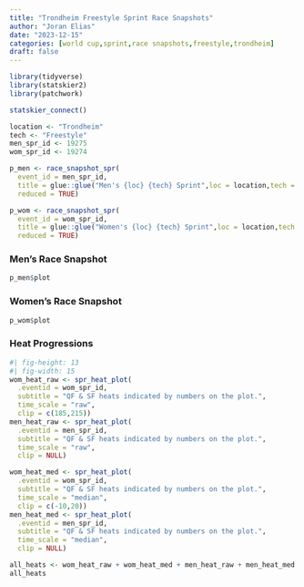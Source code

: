 ```yaml
---
title: "Trondheim Freestyle Sprint Race Snapshots"
author: "Joran Elias"
date: "2023-12-15"
categories: [world cup,sprint,race snapshots,freestyle,trondheim]
draft: false
---
```


```r
library(tidyverse)
library(statskier2)
library(patchwork)

statskier_connect()
```

```r
location <- "Trondheim"
tech <- "Freestyle"
men_spr_id <- 19275
wom_spr_id <- 19274

p_men <- race_snapshot_spr(
  event_id = men_spr_id,
  title = glue::glue("Men's {loc} {tech} Sprint",loc = location,tech = tech),
  reduced = TRUE)

p_wom <- race_snapshot_spr(
  event_id = wom_spr_id,
  title = glue::glue("Women's {loc} {tech} Sprint",loc = location,tech = tech),
  reduced = TRUE)
```

### Men's Race Snapshot
```r
p_men$plot
```

### Women's Race Snapshot
```r
p_wom$plot
```

### Heat Progressions
```r
#| fig-height: 13
#| fig-width: 15
wom_heat_raw <- spr_heat_plot(
  .eventid = wom_spr_id,
  subtitle = "QF & SF heats indicated by numbers on the plot.",
  time_scale = "raw",
  clip = c(185,215))
men_heat_raw <- spr_heat_plot(
  .eventid = men_spr_id,
  subtitle = "QF & SF heats indicated by numbers on the plot.",
  time_scale = "raw",
  clip = NULL)

wom_heat_med <- spr_heat_plot(
  .eventid = wom_spr_id,
  subtitle = "QF & SF heats indicated by numbers on the plot.",
  time_scale = "median",
  clip = c(-10,20))
men_heat_med <- spr_heat_plot(
  .eventid = men_spr_id,
  subtitle = "QF & SF heats indicated by numbers on the plot.",
  time_scale = "median",
  clip = NULL)

all_heats <- wom_heat_raw + wom_heat_med + men_heat_raw + men_heat_med
all_heats
```